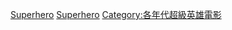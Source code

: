 [[Category:2020年代推想电影|Superhero]]
[[Category:2020年代動作片|Superhero]]
[[Category:各年代超級英雄電影|Category:各年代超級英雄電影]]